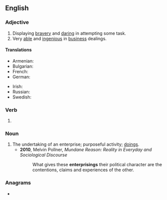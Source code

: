 ==English==

===Adjective===
{{en-adj}}

# Displaying [[bravery]] and [[daring]] in attempting some task.
# Very [[able]] and [[ingenious]] in [[business]] dealings.

====Translations====
{{trans-top|very able and ingenious in business dealings}}
* Armenian: {{t+|hy|ձեռներեց}}
* Bulgarian: {{t+|bg|предприемчив|tr=predpriémčiv|sc=Cyrl}}
* French: {{t+|fr|entreprenant}}
* German: {{t+|de|unternehmungslustig}}
{{trans-mid}}
* Irish: {{t|ga|borrúil}}
* Russian: {{t+|ru|предприи́мчивый}}
* Swedish: {{t+|sv|företagsam}}
{{trans-bottom}}

===Verb===
{{head|en|present participle}}

# {{present participle of|enterprise|lang=en}}

===Noun===
{{en-noun}}

# The undertaking of an enterprise; purposeful activity; [[doings]].
#* '''2010''', Melvin Pollner, ''Mundane Reason: Reality in Everyday and Sociological Discourse''
#*: What gives these '''enterprisings''' their political character are the contentions, claims and experiences of the other.

===Anagrams===
* {{anagrams|en|a=eegiinnprrst|preinserting}}